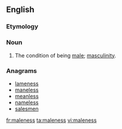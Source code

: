 ==English==

===Etymology===
{{suffix|male|ness}}

===Noun===
{{en-noun|-}}

# The condition of being [[male]]; [[masculinity]].

===Anagrams===
* [[lameness#English|lameness]]
* [[maneless#English|maneless]]
* [[meanless#English|meanless]]
* [[nameless#English|nameless]]
* [[salesmen#English|salesmen]]

[[fr:maleness]]
[[ta:maleness]]
[[vi:maleness]]